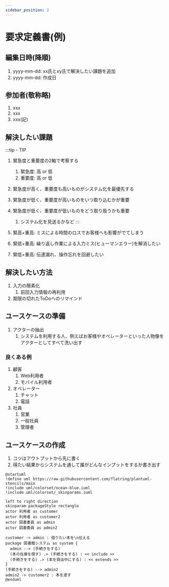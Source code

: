 ```yaml
---
sidebar_position: 2
---
```

# 要求定義書(例)
## 編集日時(降順)
1. yyyy-mm-dd: xx氏とxy氏で解決したい課題を追加
1. yyyy-mm-dd: 作成日

## 参加者(敬称略)
1. xxx
1. xxx
1. xxx(記)

## 解決したい課題

:::tip - TIP
1. 緊急度と重要度の2軸で考察する
    1. 緊急度: 高 or 低
    1. 重要度: 高 or 低
1. 緊急度が高く、重要度も高いものがシステム化を最優先する
1. 緊急度が低く、重要度が高いものをいつ取り込むかが重要
1. 緊急度が低く、重要度が低いものをどう取り扱うかも重要
    1. システム化を見送るかなど
:::

1. 緊高+重高: ミスによる時間のロスでお客様へも影響がでてしまう
1. 緊低+重高: 繰り返し作業による入力ミス(ヒューマンエラー)を解消したい
1. 緊低+重高: 伝達漏れ、操作忘れを回避したい

## 解決したい方法
1. 入力の簡素化
    1. 前回入力情報の再利用
1. 期限の切れたToDoへのリマインド

## ユースケースの準備
1. アクターの抽出
    1. システムを利用する人、例えばお客様やオペレーターといった人物像をアクターとしてすべて洗い出す

### 良くある例
1. 顧客
    1. Web利用者
    1. モバイル利用者
1. オペレーター
    1. チャット
    1. 電話
1. 社員
    1. 営業
    1. 一般社員
    1. 管理者

## ユースケースの作成
1. コツはアウトプットから先に書く
1. 得たい結果からシステムを通して誰がどんなインプットをするか書き出す

```plantuml
@startuml
!define uml https://raw.githubusercontent.com/flatring/plantuml-stencils/main
!include uml/colorset/ocean-blue.iuml
!include uml/colorset/_skinparams.iuml

left to right direction
skinparam packageStyle rectangle
actor 利用者 as customer
actor 利用者 as customer2
actor 図書委員 as admin
actor 図書委員 as admin2

customer -> admin : 借りたい本を\n伝える
package 図書館システム as system {
  admin --> (手続きをする)
  (本の在庫を探す) .> (手続きをする) : << include >>
  (手続きをする) .> (本を貸出中にする) : << extends >>
}
(手続きをする) --> admin2
admin2 -> customer2 : 本を渡す
@enduml
```
